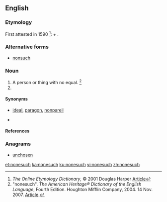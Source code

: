==English==

===Etymology===
First attested in 1590 <ref>''The Online Etymology Dictionary'', © 2001 Douglas Harper [http://www.etymonline.com/index.php?allowed_in_frame=0&search=nonesuch&searchmode=none Article]</ref>: {{m|en|none}} <i>+</i> {{m|en|such}}.

===Alternative forms===
* [[nonsuch]]

===Noun===
{{en-noun|es}}

# A person or thing with no equal. <ref> "nonesuch". ''The American Heritage® Dictionary of the English Language'', Fourth Edition. Houghton Mifflin Company, 2004. 14 Nov. 2007. [https://www.ahdictionary.com/word/search.html?q=circumvolve Article]. </ref>
# {{taxlink|Lychnis chalcedonica|species|noshow=1}}

====Synonyms====
* {{sense|something without equal}} [[ideal]], [[paragon]], [[nonpareil]]
* {{sense|Lychnis chalcedonia}}

====References====
<references/>

===Anagrams===
* [[unchosen#English|unchosen]]

[[et:nonesuch]]
[[ka:nonesuch]]
[[ku:nonesuch]]
[[vi:nonesuch]]
[[zh:nonesuch]]
